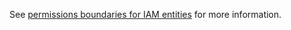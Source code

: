See [permissions boundaries for IAM
entities](https://docs.aws.amazon.com/IAM/latest/UserGuide/access_policies_boundaries.html)
for more information.
